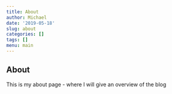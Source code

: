 ```yaml
---
title: About
author: Michael
date: '2019-05-18'
slug: about
categories: []
tags: []
menu: main
--- 
```


## About

This is my about page - where I will give an overview of the blog
